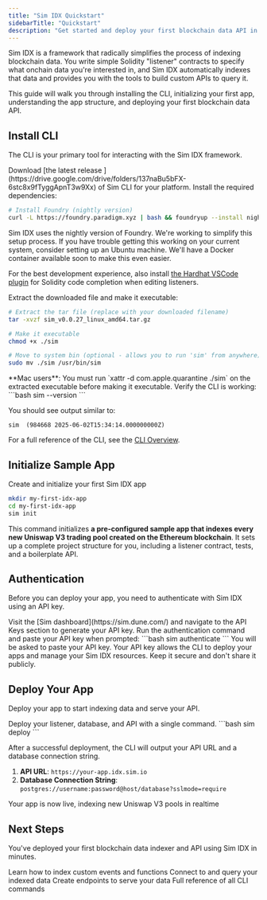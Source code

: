 ```yaml
---
title: "Sim IDX Quickstart"
sidebarTitle: "Quickstart"
description: "Get started and deploy your first blockchain data API in minutes."
---
```


Sim IDX is a framework that radically simplifies the process of indexing blockchain data.
You write simple Solidity "listener" contracts to specify what onchain data you're interested in, and Sim IDX automatically indexes that data and provides you with the tools to build custom APIs to query it.

This guide will walk you through installing the CLI, initializing your first app, understanding the app structure, and deploying your first blockchain data API.

## Install CLI

The CLI is your primary tool for interacting with the Sim IDX framework.

<Steps>
<Step title="Download the CLI">
  Download [the latest release ](https://drive.google.com/drive/folders/137naBu5bFX-6stc8x9fTyggApnT3w9Xx) of Sim CLI for your platform.
</Step>

<Step title="Install Dependencies">
  Install the required dependencies:
  
  ```bash
  # Install Foundry (nightly version)
  curl -L https://foundry.paradigm.xyz | bash && foundryup --install nightly
  ```

  <Info>
    Sim IDX uses the nightly version of Foundry. We're working to simplify this setup process. If you have trouble getting this working on your current system, consider setting up an Ubuntu machine. We'll have a Docker container available soon to make this even easier.
  </Info>

  For the best development experience, also install [the Hardhat VSCode plugin](https://marketplace.visualstudio.com/items?itemName=NomicFoundation.hardhat-solidity) for Solidity code completion when editing listeners.

</Step>

<Step title="Extract and Setup">
  Extract the downloaded file and make it executable:
  
  ```bash
  # Extract the tar file (replace with your downloaded filename)
  tar -xvzf sim_v0.0.27_linux_amd64.tar.gz
  
  # Make it executable
  chmod +x ./sim
  
  # Move to system bin (optional - allows you to run 'sim' from anywhere)
  sudo mv ./sim /usr/bin/sim
  ```
  
  <Info>
  **Mac users**: You must run `xattr -d com.apple.quarantine ./sim` on the extracted executable before making it executable.
  </Info>
</Step>

<Step title="Verify Installation">
  Verify the CLI is working:
  ```bash
  sim --version
  ```
  
  You should see output similar to:
  
  ```
  sim  (984668 2025-06-02T15:34:14.000000000Z)
  ```
</Step>
</Steps>

For a full reference of the CLI, see the [CLI Overview](/idx/cli).

## Initialize Sample App

Create and initialize your first Sim IDX app

```bash
mkdir my-first-idx-app
cd my-first-idx-app
sim init
```

This command initializes **a pre-configured sample app that indexes every new Uniswap V3 trading pool created on the Ethereum blockchain**.
It sets up a complete project structure for you, including a listener contract, tests, and a boilerplate API.

## Authentication

Before you can deploy your app, you need to authenticate with Sim IDX using an API key.

<Steps>
<Step title="Get Your API Key">
Visit the [Sim dashboard](https://sim.dune.com/) and navigate to the API Keys section to generate your API key.
</Step>

<Step title="Authenticate the CLI">
Run the authentication command and paste your API key when prompted:
```bash
sim authenticate
```
You will be asked to paste your API key.
</Step>
</Steps>

<Note>
Your API key allows the CLI to deploy your apps and manage your Sim IDX resources. Keep it secure and don't share it publicly.
</Note>

## Deploy Your App

Deploy your app to start indexing data and serve your API.

<Steps>
<Step title="Deploy">
Deploy your listener, database, and API with a single command.
```bash
sim deploy
```
</Step>
</Steps>

After a successful deployment, the CLI will output your API URL and a database connection string.

1.  **API URL**: `https://your-app.idx.sim.io`
2.  **Database Connection String**: `postgres://username:password@host/database?sslmode=require`

Your app is now live, indexing new Uniswap V3 pools in realtime

## Next Steps

You've deployed your first blockchain data indexer and API using Sim IDX in minutes.

<Columns cols={2}>
  <Card title="Customize Your Listener" href="/idx/listener">
    Learn how to index custom events and functions
  </Card>
  <Card title="Explore Your Database" href="/idx/db">
    Connect to and query your indexed data
  </Card>
  <Card title="Build Custom APIs" href="/idx/apis">
    Create endpoints to serve your data
  </Card>
  <Card title="CLI Overview" href="/idx/cli">
    Full reference of all CLI commands
  </Card>
</Columns>
